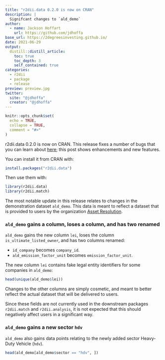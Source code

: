 ```yaml
---
title: "r2dii.data 0.2.0 is now on CRAN"
description: |
  Signifcant changes to `ald_demo`
author:
  - name: Jackson Hoffart
    url: https://github.com/jdhoffa
base_url: https://2degreesinvesting.github.io/
date: 2021-06-29
output: 
  distill::distill_article:
    toc: true
    toc_depth: 3
    self_contained: true
categories:
  - r2dii
  - package
  - release
preview: preview.jpg
twitter:
  site: "@jdhoffa"
  creator: "@jdhoffa"
---
```


```r
knitr::opts_chunk$set(
  echo = TRUE,
  collapse = TRUE,
  comment = "#>"
)
```

r2dii.data 0.2.0 is now on CRAN. This release fixes a number of bugs that you
can learn about
[here](https://2degreesinvesting.github.io/r2dii.data/news/index.html); this
post shows enhancements and new features.

You can install it from CRAN with:

```r
install.packages("r2dii.data")
```

Then use them with:

```r
library(r2dii.data)
library(r2dii.match)
```

The most notable update in this release relates to changes in the demonstration
dataset `ald_demo`. This data is meant to reflect a dataset that is provided to
users by the organization [Asset Resolution](https://asset-resolution.com/).

### `ald_demo` gains a column, loses a column, and has two renamed

`ald_demo` gains the new column `lei`, loses the column
`is_ultimate_listed_owner`, and has two columns renamed:

* `id_company` becomes `company_id`.
* `ald_emission_factor_unit` becomes `emission_factor_unit`.

The new column `lei` contains fake legal entity identifiers for some companies
in `ald_demo`:

``` r
head(unique(ald_demo$lei))
```

Changes to the other columns are simply cosmetic, and meant to better reflect
the actual dataset that will be delivered to users.

Since these fields are not currently used in the downstream packages
`r2dii.match` and `r2dii.analysis`, it is not expected that this should
negatively affect users in a significant way.

### `ald_demo` gains a new sector `hdv`

`ald_demo` also gains data points relating to the newly added sector Heavy-Duty
Vehicle (`hdv`).

``` r
head(ald_demo[ald_demo$sector == "hdv", ])
```
